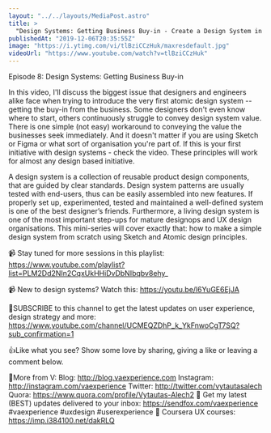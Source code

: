 ```yaml
---
layout: "../../layouts/MediaPost.astro"
title: >
  "Design Systems: Getting Business Buy-in - Create a Design System in Sketch, Ep8"
publishedAt: "2019-12-06T20:35:55Z"
image: "https://i.ytimg.com/vi/tlBziCCzHuk/maxresdefault.jpg"
videoUrl: "https://www.youtube.com/watch?v=tlBziCCzHuk"
---
```


Episode 8: Design Systems: Getting Business Buy-in

In this video, I'll discuss the biggest issue that designers and engineers alike face when trying to introduce the very first atomic design system -- getting the buy-in from the business. Some designers don't even know where to start, others continuously struggle to convey design system value. There is one simple (not easy) workaround to conveying the value the businesses seek immediately. And it doesn't matter if you are using Sketch or Figma or what sort of organisation you're part of. If this is your first initiative with design systems - check the video. These principles will work for almost any design based initiative.

A design system is a collection of reusable product design components, that are guided by clear standards. Design system patterns are usually tested with end-users, thus can be easily assembled into new features. If properly set up, experimented, tested and maintained a well-defined system is one of the best designer’s friends. Furthermore, a living design system is one of the most important step-ups for mature designops and UX design organisations. This mini-series will cover exactly that: how to make a simple design system from scratch using Sketch and Atomic design principles.

📹 Stay tuned for more sessions in this playlist:
https://www.youtube.com/playlist?list=PLM2Dd2NIn2CqxUkHHiDvDbNIbqbv8ehy_

📹 New to design systems? Watch this: https://youtu.be/l6YuGE6EjJA

🙌SUBSCRIBE to this channel to get the latest updates on user experience, design strategy and more: https://www.youtube.com/channel/UCMEQZDhP_k_YkFnwoCgT7SQ?sub_confirmation=1

👍Like what you see? Show some love by sharing, giving a like or leaving a comment below.

👨More from V:
Blog: http://blog.vaexperience.com
Instagram: http://instagram.com/vaexperience
Twitter: http://twitter.com/vytautasalech
Quora: https://www.quora.com/profile/Vytautas-Alech2 📩 Get my latest (BEST) updates delivered to your inbox: https://sendfox.com/vaexperience
#vaexperience #uxdesign #userexperience 🎒 Coursera UX courses: https://imp.i384100.net/dakRLQ

